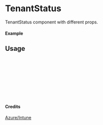 
<Meta of={TenantStatus} title="Azure/Intune/TenantStatus" />

# TenantStatus

TenantStatus component with different props.

#### Example

<Canvas of={TenantStatus.Primary} />

## Usage

```ts
import { TenantStatus } from "yadl-ui";

const Example = () => {
  return (
      <TenantStatus />
  );
};

export default Example;
```

#### Credits
[Azure/Intune](https://learn.microsoft.com/en-us/azure/architecture/icons/)

